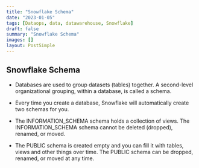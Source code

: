 ```yaml
---
title: "Snowflake Schema"
date: "2023-01-05"
tags: [Dataops, data, datawarehouse, Snowflake]
draft: false
summary: "Snowflake Schema"
images: []
layout: PostSimple
---
```


## Snowflake Schema

- Databases are used to group datasets (tables) together. A second-level organizational grouping, within a database, is called a schema.

- Every time you create a database, Snowflake will automatically create two schemas for you.

- The INFORMATION_SCHEMA schema holds a collection of views. The INFORMATION_SCHEMA schema cannot be deleted (dropped), renamed, or moved.

- The PUBLIC schema is created empty and you can fill it with tables, views and other things over time. The PUBLIC schema can be dropped, renamed, or moved at any time.
